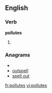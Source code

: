 ==English==

===Verb===
'''pollutes'''

# {{third-person singular of|pollute}}

===Anagrams===
* {{alphagram|ellopstu}}
* [[outspell#English|outspell]]
* [[spell out#English|spell out]]

[[fr:pollutes]]
[[vi:pollutes]]